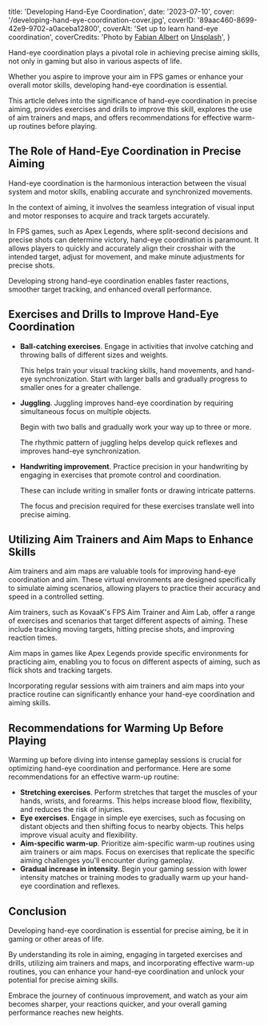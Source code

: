   title: 'Developing Hand-Eye Coordination',
  date: '2023-07-10',
  cover: '/developing-hand-eye-coordination-cover.jpg',
  coverID: '89aac460-8699-42e9-9702-a0aceba12800',
  coverAlt: 'Set up to learn hand-eye coordination',
  coverCredits:
    'Photo by <a href="https://unsplash.com/@fabiraw?utm_source=unsplash&utm_medium=referral&utm_content=creditCopyText" rel="nofollow" target="_blank">Fabian Albert</a> on <a href="https://unsplash.com/photos/uwL_JvIhtLM?utm_source=unsplash&utm_medium=referral&utm_content=creditCopyText" rel="nofollow" target="_blank">Unsplash</a>',
}

Hand-eye coordination plays a pivotal role
in achieving precise aiming skills, not only
in gaming but also in various aspects of life.

Whether you aspire to improve your aim in FPS games
or enhance your overall motor skills,
developing hand-eye coordination is essential.

This article delves into the significance of
hand-eye coordination in precise aiming,
provides exercises and drills to improve this skill,
explores the use of aim trainers and maps, and offers
recommendations for effective warm-up routines before playing.

## The Role of Hand-Eye Coordination in Precise Aiming

Hand-eye coordination is the harmonious interaction
between the visual system and motor skills,
enabling accurate and synchronized movements.

In the context of aiming, it involves the seamless
integration of visual input and motor responses
to acquire and track targets accurately.

In FPS games, such as Apex Legends, where split-second
decisions and precise shots can determine victory,
hand-eye coordination is paramount. It allows players
to quickly and accurately align their crosshair
with the intended target, adjust for movement,
and make minute adjustments for precise shots.

Developing strong hand-eye coordination enables
faster reactions, smoother target tracking,
and enhanced overall performance.

## Exercises and Drills to Improve Hand-Eye Coordination

- **Ball-catching exercises**. Engage in activities that
  involve catching and throwing balls of different sizes
  and weights.

  This helps train your visual tracking skills,
  hand movements, and hand-eye synchronization.
  Start with larger balls and gradually progress
  to smaller ones for a greater challenge.

- **Juggling**. Juggling improves hand-eye coordination
  by requiring simultaneous focus on multiple objects.

  Begin with two balls and gradually work your way up
  to three or more.

  The rhythmic pattern of juggling
  helps develop quick reflexes and improves hand-eye synchronization.

- **Handwriting improvement**. Practice precision in your
  handwriting by engaging in exercises that promote
  control and coordination.

  These can include
  writing in smaller fonts or drawing intricate patterns.

  The focus and precision required for these
  exercises translate well into precise aiming.

## Utilizing Aim Trainers and Aim Maps to Enhance Skills

Aim trainers and aim maps are valuable tools
for improving hand-eye coordination and aim.
These virtual environments are designed
specifically to simulate aiming scenarios,
allowing players to practice their accuracy
and speed in a controlled setting.

Aim trainers, such as KovaaK's FPS Aim Trainer and Aim Lab,
offer a range of exercises and scenarios that target
different aspects of aiming. These include tracking moving targets,
hitting precise shots, and improving reaction times.

Aim maps in games like Apex Legends provide specific
environments for practicing aim, enabling you to focus on
different aspects of aiming, such as flick shots and tracking targets.

Incorporating regular sessions with aim trainers
and aim maps into your practice routine can significantly
enhance your hand-eye coordination and aiming skills.

## Recommendations for Warming Up Before Playing

Warming up before diving into intense gameplay sessions
is crucial for optimizing hand-eye coordination and performance.
Here are some recommendations for an effective warm-up routine:

- **Stretching exercises**. Perform stretches that target
  the muscles of your hands, wrists, and forearms.
  This helps increase blood flow, flexibility,
  and reduces the risk of injuries.
- **Eye exercises**. Engage in simple eye exercises,
  such as focusing on distant objects and then shifting
  focus to nearby objects. This helps improve
  visual acuity and flexibility.
- **Aim-specific warm-up**. Prioritize aim-specific
  warm-up routines using aim trainers or aim maps.
  Focus on exercises that replicate the specific
  aiming challenges you'll encounter during gameplay.
- **Gradual increase in intensity**. Begin your gaming
  session with lower intensity matches or training
  modes to gradually warm up your hand-eye coordination and reflexes.

## Conclusion

Developing hand-eye coordination is essential
for precise aiming, be it in gaming or other
areas of life.

By understanding its role in
aiming, engaging in targeted exercises and
drills, utilizing aim trainers and maps, and
incorporating effective warm-up routines,
you can enhance your hand-eye coordination
and unlock your potential for precise aiming
skills.

Embrace the journey of continuous improvement,
and watch as your aim becomes sharper, your reactions
quicker, and your overall gaming performance reaches new heights.
